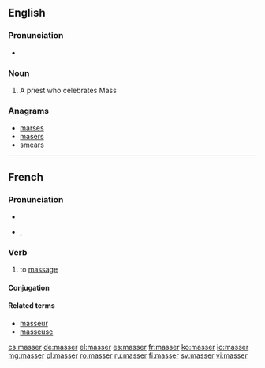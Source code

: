 ==English==

===Pronunciation===
* {{rhymes|æsə(r)}}

===Noun===
{{en-noun}}

# {{obsolete}} A priest who celebrates Mass

===Anagrams===
* [[marses#English|marses]]
* [[masers#English|masers]]
* [[smears#English|smears]]

----

==French==

===Pronunciation===
* {{audio|Fr-masser.ogg|audio}}
* {{IPA|/ma.se/|lang=fr}}, {{X-SAMPA|/ma.se/}}

===Verb===
{{fr-verb}}

# to [[massage]]

====Conjugation====
{{fr-conj-er|mass|avoir}}

====Related terms====
* [[masseur]]
* [[masseuse]]

[[cs:masser]]
[[de:masser]]
[[el:masser]]
[[es:masser]]
[[fr:masser]]
[[ko:masser]]
[[io:masser]]
[[mg:masser]]
[[pl:masser]]
[[ro:masser]]
[[ru:masser]]
[[fi:masser]]
[[sv:masser]]
[[vi:masser]]